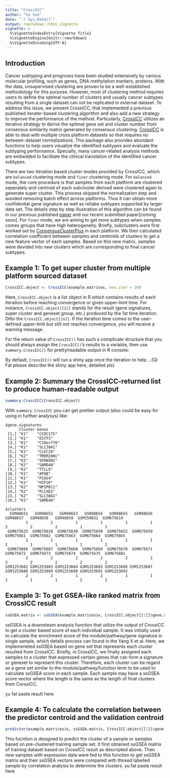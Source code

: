 ```yaml
---
title: "CrossICC"
author: "Yu Sun"
date: "`r Sys.Date()`"
output: rmarkdown::html_vignette
vignette: >
  %\VignetteIndexEntry{Vignette Title}
  %\VignetteEngine{knitr::rmarkdown}
  %\VignetteEncoding{UTF-8}
---
```


## Introduction

Cancer subtyping and prognosis have been studied extensively by various molecular profiling, such as genes, DNA methylation markers, proteins. With the data, unsupervised clustering are proven to be a well-established methodology for this purpose. However, most of clustering method requires users to define the optimal number of clusters and usually cancer subtypes resulting from a single dataset can not be replicated in external dataset. To address this issue, we present CrossICC, that implemented a previous published iterater-based clustering algorithm and also add a new strategy to improve the performance of the method. Particularly, [CrossICC](https://github.com/bioinformatist/CrossICC) utilizes an iterative strategy to derive the optimal gene set and cluster number from consensus similarity matrix generated by consensus clustering. [CrossICC](https://github.com/bioinformatist/CrossICC) is able to deal with multiple cross platform datasets so that requires no between-dataset normalizations. This package also provides abundant functions to help users visualize the identified subtypes and evaluate the subtyping performance. Specially, many cancer-related analysis methods are embedded to facilitate the clinical translation of the identified cancer subtypes.

There are two iteration based cluster modes provided by CrossICC, which are `balanced` clustering mode and `finer` clustering mode. For `balanced` mode, the core procedure is that samples from each platform are clustered seperately and  centroid of each subcluster derived were clustered again to generate super cluster. This process skipped the normalization step and avoided removing batch effect across platforms. Thus it can obtain more confidential gene signature as well as reliabe subtypes supported by larger data set. The details step by step illustration of this algorithm can be found in our previous published [paper](http://clincancerres.aacrjournals.org/content/early/2014/12/09/1078-0432.ccr-14-2481) and  our recent submitted paper[coming soon]. 
For `finer` mode, we are aiming to get more subtypes when samples comes groups that have high heterogeneity. Briefly, subclusters were first worked out by [ConsensusClusterPlus](https://bioconductor.org/packages/release/bioc/html/ConsensusClusterPlus.html) in each platform. We then calculated correlation coefficient between samples and centroids of clusters to get a new feature vector of each samples. Based on this new matrix, samples were devided into new clusters which are corresponding to final cancer subtypes.

## Example 1: To get super cluster from multiple platform sourced dataset

```r
CrossICC.object <- CrossICC(example.matrices, max.iter = 20)
```

Here, `CrossICC.object` is a list object in R which contains results of each iteration before reaching convergence or given upper-limit time. For instance, `CrossICC.object[[1]]` stands for the result (gene signatures, super cluster and geneset group, etc.) produced by the 1st time iteration. Ditto the `CrossICC.object[[n]]`. If the iteration time comes to the user-defined upper-limit but still not reaches convergence, you will receive a warning message.

For the return value of `CrossICC()` has such a complicate structure that you should always assign the `CrossICC()`'s results to a variable, then use `summary.CrossICC()` for pretty/readable output in R console: 

By default, `CrossICC()` will run a shiny app once the iteration to help ...(Qi Fat please describe the shiny app here, detailed pls)

## Example 2: Summary the CrossICC-returned list to produce human-readable output

```r
summary.CrossICC(CrossICC.object)
```

With `summary.CrossICC` you can get prettier output (also could be easy for using in further analysys) like:

```pre
$gene.signatures
      Cluster Genes     
 [1,] "K1"    "CCDC175" 
 [2,] "K1"    "ESYT3"   
 [3,] "K1"    "C10orf76"
 [4,] "K1"    "SLC38A1" 
 [5,] "K1"    "CLEC2A"  
 [6,] "K2"    "TMEM200C"
 [7,] "K2"    "SPANXN2" 
 [8,] "K2"    "SAMD4A"  
 [9,] "K2"    "TTLL9"   
[10,] "K1"    "APOB"    
[11,] "K1"    "PIAS4"   
[12,] "K1"    "HIP1R"   
[13,] "K2"    "NPIPB11" 
[14,] "K2"    "PLCXD2"  
[15,] "K2"    "SLC38A1" 
[16,] "K1"    "SAMD4A"  

$clusters
  GSM40651   GSM40652   GSM40653   GSM40654   GSM40655   GSM40656   GSM40657   GSM40658   GSM40659  GSM359831  GSM675619 
         1          2          1          1          1          1          2          2          2          1          2 
 GSM675625  GSM675628  GSM675630  GSM675650  GSM675652  GSM675659  GSM675661  GSM675662  GSM675663  GSM675664  GSM675665 
         1          1          1          1          1          1          1          1          1          1          2 
 GSM675666  GSM675667  GSM675668  GSM675669  GSM675670  GSM675671  GSM675672  GSM675673  GSM675674  GSM675675  GSM675681 
         2          2          2          2          2          2          2          2          2          2          2 
GSM1253682 GSM1253683 GSM1253684 GSM1253685 GSM1253686 GSM1253687 GSM1253688 GSM1253689 GSM1253690 GSM1253691 GSM1253692 
         2          2          1          2          1          1          1          1          1          2          2  
```

## Example 3: To get GSEA-like ranked matrix from CrossICC result

```r
ssGSEA.matrix <- ssGSEA(example.matrices$x, CrossICC.object[[1]]$gene.signature, CrossICC.object[[1]]$unioned.genesets)
```
ssGSEA is a downsteam analysis function that utilize the output of CrossICC to get a cluster based score of each individual sample.  It was initially used to calculate the enrichment score of the module/pathway/gene signature in single sample, which details process can found in the Yang X et al. Here, we implemeneted ssGSEA based on gene set that represents each cluster resulted from CrossICC. Briefly, in CrossICC, we finally assigned each samples to a cluster that expressed certain genes that can form a signature or geneset to represent this cluster. Therefore, each cluster can be regard as a gene set similar to the module/pathway/function term to be used to calculate ssGSEA score in each sample. Each sample may have a ssGSEA score vector where the length is the same as the length of final clusters from CorssICC. 


yu fat paste result here

## Example 4: To calculate the correlation between the predictor centroid and the validation centroid

```r
predictor(example.matrices$x, ssGSEA.matrix, CrossICC.object[[1]]$gene.signature, CrossICC.object[[1]]$unioned.genesets)
```

This fucntion is designed to predict the cluster of a sample or samples based on pre-clustered training sample set. It first obtained ssGSEA matrix of training dataset based on CrossICC result as descripted above. Then new samples with expression data were fed to this function to get ssGSEA matrix and their ssGSEA vectors were compared with thosed labelled sample by correlation analysis to determine the clusters. 
yu fat paste result here



